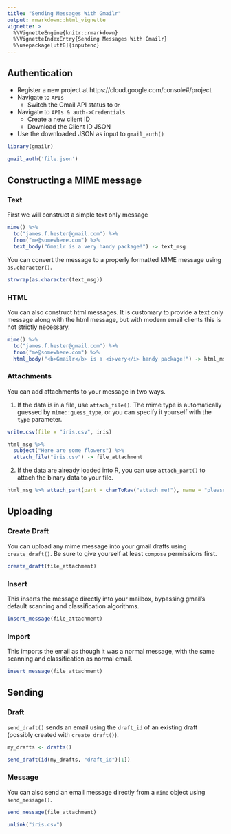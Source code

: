 ```yaml
---
title: "Sending Messages With Gmailr"
output: rmarkdown::html_vignette
vignette: >
  %\VignetteEngine{knitr::rmarkdown}
  %\VignetteIndexEntry{Sending Messages With Gmailr}
  %\usepackage[utf8]{inputenc}
---
```


## Authentication

- Register a new project at https://cloud.google.com/console#/project
- Navigate to `APIs`
    - Switch the Gmail API status to `On`
- Navigate to `APIs & auth->Credentials`
    - Create a new client ID
    - Download the Client ID JSON
- Use the downloaded JSON as input to `gmail_auth()`

```r
library(gmailr)
```

```r
gmail_auth('file.json')
```

## Constructing a MIME message

### Text

First we will construct a simple text only message

```r
mime() %>%
  to("james.f.hester@gmail.com") %>%
  from("me@somewhere.com") %>%
  text_body("Gmailr is a very handy package!") -> text_msg
```

You can convert the message to a properly formatted MIME message using `as.character()`.

```r
strwrap(as.character(text_msg))
```

### HTML

You can also construct html messages.  It is customary to provide a text
only message along with the html message, but with modern email clients this is
not strictly necessary.

```r
mime() %>%
  to("james.f.hester@gmail.com") %>%
  from("me@somewhere.com") %>%
  html_body("<b>Gmailr</b> is a <i>very</i> handy package!") -> html_msg
```

### Attachments

You can add attachments to your message in two ways.

1. If the data is in a file, use `attach_file()`.  The mime type is
   automatically guessed by `mime::guess_type`, or you can specify it yourself
   with the `type` parameter.
```r
write.csv(file = "iris.csv", iris)

html_msg %>%
  subject("Here are some flowers") %>%
  attach_file("iris.csv") -> file_attachment
```

2. If the data are already loaded into R, you can use `attach_part()` to attach the binary data to your file.
```r
html_msg %>% attach_part(part = charToRaw("attach me!"), name = "please") -> simple_attachment
```

## Uploading
### Create Draft

You can upload any mime message into your gmail drafts using `create_draft()`.
Be sure to give yourself at least `compose` permissions first.

```r
create_draft(file_attachment)
```

### Insert

This inserts the message directly into your mailbox, bypassing gmail's default
scanning and classification algorithms.

```r
insert_message(file_attachment)
```

### Import

This imports the email as though it was a normal message, with the same
scanning and classification as normal email.

```r
insert_message(file_attachment)
```

## Sending

### Draft

`send_draft()` sends an email using the `draft_id` of an existing draft
(possibly created with `create_draft()`).

```r
my_drafts <- drafts()

send_draft(id(my_drafts, "draft_id")[1])
```
### Message

You can also send an email message directly from a `mime` object using `send_message()`.

```r
send_message(file_attachment)
```

```r
unlink("iris.csv")
```
